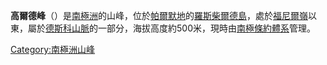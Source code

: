 {{coord|69|36|S|72|19|W|source:GNIS|display=title}}

'''高爾德峰'''（{{lang-en|Goward Peak}}）是[[南極洲|南極洲]]的山峰，位於[[帕爾默地|帕爾默地]]的[[羅斯柴爾德島|羅斯柴爾德島]]，處於[[福尼爾嶺|福尼爾嶺]]以東，屬於[[德斯科山脈|德斯科山脈]]的一部分，海拔高度約500米，現時由[[南極條約體系|南極條約體系]]管理。

{{Antarctica-geo-stub}}
[[Category:南極洲山峰|Category:南極洲山峰]]